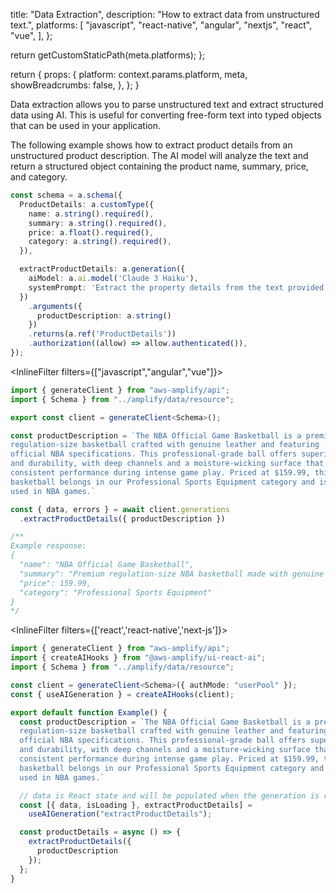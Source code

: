 
  title: "Data Extraction",
  description:
    "How to extract data from unstructured text.",
  platforms: [
    "javascript",
    "react-native",
    "angular",
    "nextjs",
    "react",
    "vue",
  ],
};

  return getCustomStaticPath(meta.platforms);
};

  return {
    props: {
      platform: context.params.platform,
      meta,
      showBreadcrumbs: false,
    },
  };
}

Data extraction allows you to parse unstructured text and extract structured data using AI. This is useful for converting free-form text into typed objects that can be used in your application.

The following example shows how to extract product details from an unstructured product description. The AI model will analyze the text and return a structured object containing the product name, summary, price, and category.

```typescript title="Schema Definition"
const schema = a.schema({
  ProductDetails: a.customType({
    name: a.string().required(),
    summary: a.string().required(),
    price: a.float().required(),
    category: a.string().required(),
  }),

  extractProductDetails: a.generation({
    aiModel: a.ai.model('Claude 3 Haiku'),
    systemPrompt: 'Extract the property details from the text provided',
  })
    .arguments({
      productDescription: a.string()
    })
    .returns(a.ref('ProductDetails'))
    .authorization((allow) => allow.authenticated()),
});
```

<InlineFilter filters={["javascript","angular","vue"]}>
```ts title="Data Client Request"
import { generateClient } from "aws-amplify/api";
import { Schema } from "../amplify/data/resource";

export const client = generateClient<Schema>();

const productDescription = `The NBA Official Game Basketball is a premium
regulation-size basketball crafted with genuine leather and featuring
official NBA specifications. This professional-grade ball offers superior grip
and durability, with deep channels and a moisture-wicking surface that ensures
consistent performance during intense game play. Priced at $159.99, this high-end
basketball belongs in our Professional Sports Equipment category and is the same model
used in NBA games.`

const { data, errors } = await client.generations
  .extractProductDetails({ productDescription })

/**
Example response:
{
  "name": "NBA Official Game Basketball",
  "summary": "Premium regulation-size NBA basketball made with genuine leather. Features official NBA specifications, superior grip, deep channels, and moisture-wicking surface for consistent game play performance.",
  "price": 159.99,
  "category": "Professional Sports Equipment"
}
*/
```
</InlineFilter>


<InlineFilter filters={['react','react-native','next-js']}>

```ts title="React Hook"
import { generateClient } from "aws-amplify/api";
import { createAIHooks } from "@aws-amplify/ui-react-ai";
import { Schema } from "../amplify/data/resource";

const client = generateClient<Schema>({ authMode: "userPool" });
const { useAIGeneration } = createAIHooks(client);

export default function Example() {
  const productDescription = `The NBA Official Game Basketball is a premium
  regulation-size basketball crafted with genuine leather and featuring
  official NBA specifications. This professional-grade ball offers superior grip
  and durability, with deep channels and a moisture-wicking surface that ensures
  consistent performance during intense game play. Priced at $159.99, this high-end
  basketball belongs in our Professional Sports Equipment category and is the same model
  used in NBA games.`

  // data is React state and will be populated when the generation is returned
  const [{ data, isLoading }, extractProductDetails] =
    useAIGeneration("extractProductDetails");

  const productDetails = async () => {
    extractProductDetails({
      productDescription
    });
  };
}
```
</InlineFilter>
